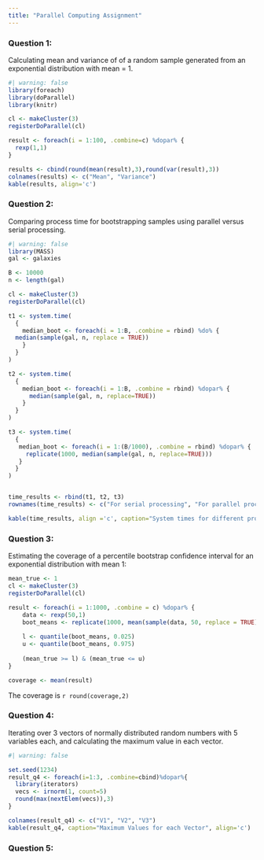 ```yaml
---
title: "Parallel Computing Assignment"
---
```


### Question 1:

Calculating mean and variance of of a random sample generated from an exponential distribution with mean = 1.

```r
#| warning: false
library(foreach)
library(doParallel)
library(knitr)

cl <- makeCluster(3)
registerDoParallel(cl)

result <- foreach(i = 1:100, .combine=c) %dopar% {
  rexp(1,1)
}

results <- cbind(round(mean(result),3),round(var(result),3))
colnames(results) <- c("Mean", "Variance")
kable(results, align='c')
```

### Question 2:

Comparing process time for bootstrapping samples using parallel versus serial processing.

```r
#| warning: false
library(MASS)
gal <- galaxies

B <- 10000
n <- length(gal)

cl <- makeCluster(3)
registerDoParallel(cl)

t1 <- system.time(
  {
    median_boot <- foreach(i = 1:B, .combine = rbind) %do% {
  median(sample(gal, n, replace = TRUE))
    }
  }
)

t2 <- system.time(
  {
    median_boot <- foreach(i = 1:B, .combine = rbind) %dopar% {
      median(sample(gal, n, replace=TRUE))
    }
  }
)

t3 <- system.time(
  {
   median_boot <- foreach(i = 1:(B/1000), .combine = rbind) %dopar% {
     replicate(1000, median(sample(gal, n, replace=TRUE)))
   } 
  }
)


time_results <- rbind(t1, t2, t3)
rownames(time_results) <- c("For serial processing", "For parallel processing", "For 1000 bootstrap samples at a time")

kable(time_results, align ='c', caption="System times for different processes")
```

### Question 3:

Estimating the coverage of a percentile bootstrap confidence interval for an exponential distribution with mean 1:

```r
mean_true <- 1
cl <- makeCluster(3)
registerDoParallel(cl)

result <- foreach(i = 1:1000, .combine = c) %dopar% {
    data <- rexp(50,1)
    boot_means <- replicate(1000, mean(sample(data, 50, replace = TRUE)))
    
    l <- quantile(boot_means, 0.025)
    u <- quantile(boot_means, 0.975)
    
    (mean_true >= l) & (mean_true <= u)
}

coverage <- mean(result)
```

The coverage is `r round(coverage,2)`\

### Question 4:

Iterating over 3 vectors of normally distributed random numbers with 5 variables each, and calculating the maximum value in each vector.

```r
#| warning: false

set.seed(1234)
result_q4 <- foreach(i=1:3, .combine=cbind)%dopar%{
  library(iterators)
  vecs <- irnorm(1, count=5)
  round(max(nextElem(vecs)),3)
}

colnames(result_q4) <- c("V1", "V2", "V3")
kable(result_q4, caption="Maximum Values for each Vector", align='c')
```

### Question 5:

```r

```
